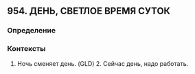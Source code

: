 ## 954. ДЕНЬ, СВЕТЛОЕ ВРЕМЯ СУТОК
### Определение


### Контексты
1. Ночь сменяет день. (GLD) 2. Сейчас день, надо работать.

